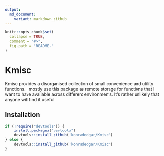 ```yaml
---
output:
  md_document:
    variant: markdown_github
---
```


<!-- README.md is generated from README.Rmd. Please edit that file -->

```r
knitr::opts_chunk$set(
  collapse = TRUE,
  comment = "#>",
  fig.path = "README-"
)
```

# Kmisc

Kmisc provides a disorganised collection of small convenience and utility functions. I mostly use this package as remote storage for functions that I want to have available across different environments. It's rather unlikely that anyone will find it useful.

## Installation

```r
if (!require("devtools")) {
    install.packages("devtools")
    devtools::install_github('konradedgar/Kmisc')
} else {
    devtools::install_github('konradedgar/Kmisc')
}
```
